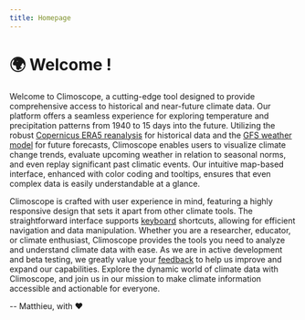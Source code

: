 ```yaml
---
title: Homepage
---
```


# 🌍 Welcome !

Welcome to Climoscope, a cutting-edge tool designed to provide comprehensive access to historical and near-future climate data. Our platform offers a seamless experience for exploring temperature and precipitation patterns from 1940 to 15 days into the future. Utilizing the robust [Copernicus ERA5 reanalysis](https://cds.climate.copernicus.eu/cdsapp#!/dataset/reanalysis-era5-complete?tab=overview) for historical data and the [GFS weather model](https://www.ncei.noaa.gov/products/weather-climate-models/global-forecast) for future forecasts, Climoscope enables users to visualize climate change trends, evaluate upcoming weather in relation to seasonal norms, and even replay significant past climatic events. Our intuitive map-based interface, enhanced with color coding and tooltips, ensures that even complex data is easily understandable at a glance.

Climoscope is crafted with user experience in mind, featuring a highly responsive design that sets it apart from other climate tools. The straightforward interface supports [keyboard](./doc/shortcuts.html) shortcuts, allowing for efficient navigation and data manipulation. Whether you are a researcher, educator, or climate enthusiast, Climoscope provides the tools you need to analyze and understand climate data with ease. As we are in active development and beta testing, we greatly value your [feedback](./contact.html) to help us improve and expand our capabilities. Explore the dynamic world of climate data with Climoscope, and join us in our mission to make climate information accessible and actionable for everyone.

-- Matthieu, with ❤️
